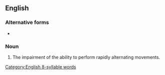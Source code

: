 ==English==

[[Category:English 8-syllable words]]

===Alternative forms===
* {{l|en|dysdiadochocinesia}}

===Noun===
{{en-noun}}

# The impairment of the ability to perform rapidly alternating movements.